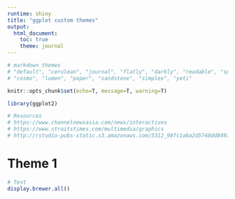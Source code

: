 ---
runtime: shiny
title: "ggplot custom themes"
output: 
  html_document:
    toc: true
    theme: journal
---

```{r echo=FALSE}
# markdown themes
# "default", "cerulean", "journal", "flatly", "darkly", "readable", "spacelab", "united",
# "cosmo", "lumen", "paper", "sandstone", "simplex", "yeti"
```

```{r echo=FALSE}
knitr::opts_chunk$set(echo=T, message=T, warning=T)
```

```{r}
library(ggplot2)
```

```{r echo=FALSE}
# Resources
# https://www.channelnewsasia.com/news/interactives
# https://www.straitstimes.com/multimedia/graphics
# http://rstudio-pubs-static.s3.amazonaws.com/5312_98fc1aba2d5740dd849a5ab797cc2c8d.html
```

# Theme 1



```{r}
# Test
display.brewer.all() 
```
